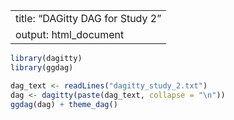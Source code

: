 
---
title: "DAGitty DAG for Study 2"
output: html_document
---

```r
library(dagitty)
library(ggdag)
```

```r
dag_text <- readLines("dagitty_study_2.txt")
dag <- dagitty(paste(dag_text, collapse = "\n"))
ggdag(dag) + theme_dag()
```
